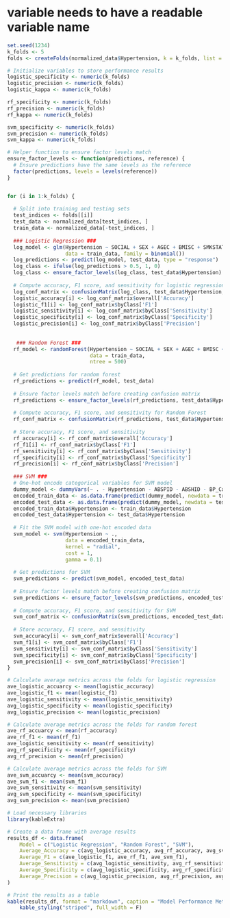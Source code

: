 # variable needs to have a readable variable name

```r
set.seed(1234)
k_folds <- 5
folds <- createFolds(normalized_data$Hypertension, k = k_folds, list = TRUE, returnTrain = FALSE)

# Initialize variables to store performance results
logistic_specificity <- numeric(k_folds)
logistic_precision <- numeric(k_folds)
logistic_kappa <- numeric(k_folds)

rf_specificity <- numeric(k_folds)
rf_precision <- numeric(k_folds)
rf_kappa <- numeric(k_folds)

svm_specificity <- numeric(k_folds)
svm_precision <- numeric(k_folds)
svm_kappa <- numeric(k_folds)

# Helper function to ensure factor levels match
ensure_factor_levels <- function(predictions, reference) {
  # Ensure predictions have the same levels as the reference
  factor(predictions, levels = levels(reference))
}


for (i in 1:k_folds) {
  
  # Split into training and testing sets
  test_indices <- folds[[i]]
  test_data <- normalized_data[test_indices, ]
  train_data <- normalized_data[-test_indices, ]
  
  ### Logistic Regression ###
  log_model <- glm(Hypertension ~ SOCIAL + SEX + AGEC + BMISC + SMKSTAT + ALCPER + FIBRPER + CHOPER + Identity + PS_Ratio, 
                   data = train_data, family = binomial())
  log_predictions <- predict(log_model, test_data, type = "response")
  log_class <- ifelse(log_predictions > 0.5, 1, 0)
  log_class <- ensure_factor_levels(log_class, test_data$Hypertension)
  
  # Compute accuracy, F1 score, and sensitivity for logistic regression
  log_conf_matrix <- confusionMatrix(log_class, test_data$Hypertension, positive = "1")
  logistic_accuracy[i] <- log_conf_matrix$overall['Accuracy']
  logistic_f1[i] <- log_conf_matrix$byClass['F1']
  logistic_sensitivity[i] <- log_conf_matrix$byClass['Sensitivity']
  logistic_specificity[i] <- log_conf_matrix$byClass['Specificity']
  logistic_precision[i] <- log_conf_matrix$byClass['Precision']
  
  
   ### Random Forest ###
  rf_model <- randomForest(Hypertension ~ SOCIAL + SEX + AGEC + BMISC + SMKSTAT + ALCPER + FIBRPER + CHOPER + Identity + PS_Ratio,
                           data = train_data, 
                           ntree = 500)
  
  # Get predictions for random forest
  rf_predictions <- predict(rf_model, test_data)
  
  # Ensure factor levels match before creating confusion matrix
  rf_predictions <- ensure_factor_levels(rf_predictions, test_data$Hypertension)
  
  # Compute accuracy, F1 score, and sensitivity for Random Forest
  rf_conf_matrix <- confusionMatrix(rf_predictions, test_data$Hypertension, positive = "1")
  
  # Store accuracy, F1 score, and sensitivity
  rf_accuracy[i] <- rf_conf_matrix$overall['Accuracy']
  rf_f1[i] <- rf_conf_matrix$byClass['F1']
  rf_sensitivity[i] <- rf_conf_matrix$byClass['Sensitivity']
  rf_specificity[i] <- rf_conf_matrix$byClass['Specificity']
  rf_precision[i] <- rf_conf_matrix$byClass['Precision']
  
  ### SVM ###
  # One-hot encode categorical variables for SVM model
  dummy_model <- dummyVars(~ . - Hypertension - ABSPID - ABSHID - BP_Category - SYSTOL - DIASTOL, data = train_data)
  encoded_train_data <- as.data.frame(predict(dummy_model, newdata = train_data))
  encoded_test_data <- as.data.frame(predict(dummy_model, newdata = test_data))
  encoded_train_data$Hypertension <- train_data$Hypertension
  encoded_test_data$Hypertension <- test_data$Hypertension
  
  # Fit the SVM model with one-hot encoded data
  svm_model <- svm(Hypertension ~ ., 
                   data = encoded_train_data, 
                   kernel = "radial",  
                   cost = 1,  
                   gamma = 0.1)
  
  # Get predictions for SVM
  svm_predictions <- predict(svm_model, encoded_test_data)
  
  # Ensure factor levels match before creating confusion matrix
  svm_predictions <- ensure_factor_levels(svm_predictions, encoded_test_data$Hypertension)
  
  # Compute accuracy, F1 score, and sensitivity for SVM
  svm_conf_matrix <- confusionMatrix(svm_predictions, encoded_test_data$Hypertension, positive = "1")
  
  # Store accuracy, F1 score, and sensitivity
  svm_accuracy[i] <- svm_conf_matrix$overall['Accuracy']
  svm_f1[i] <- svm_conf_matrix$byClass['F1']
  svm_sensitivity[i] <- svm_conf_matrix$byClass['Sensitivity']
  svm_specificity[i] <- svm_conf_matrix$byClass['Specificity']
  svm_precision[i] <- svm_conf_matrix$byClass['Precision']
}

# Calculate average metrics across the folds for logistic regression
ave_logistic_accuarcy <- mean(logistic_accuracy)
ave_logistic_f1 <- mean(logistic_f1)
ave_logistic_sensitivity <- mean(logistic_sensitivity)
avg_logistic_specificity <- mean(logistic_specificity)
avg_logistic_precision <- mean(logistic_precision)

# Calculate average metrics across the folds for random forest
ave_rf_accuarcy <- mean(rf_accuracy)
ave_rf_f1 <- mean(rf_f1)
ave_logistic_sensitivity <- mean(rf_sensitivity)
avg_rf_specificity <- mean(rf_specificity)
avg_rf_precision <- mean(rf_precision)

# Calculate average metrics across the folds for SVM
ave_svm_accuarcy <- mean(svm_accuracy)
ave_svm_f1 <- mean(svm_f1)
ave_svm_sensitivity <- mean(svm_sensitivity)
avg_svm_specificity <- mean(svm_specificity)
avg_svm_precision <- mean(svm_precision)
```

```r
# Load necessary libraries
library(kableExtra)

# Create a data frame with average results
results_df <- data.frame(
    Model = c("Logistic Regression", "Random Forest", "SVM"),
    Average_Accuracy = c(avg_logistic_accuracy, avg_rf_accuracy, avg_svm_accuracy),
    Average_F1 = c(ave_logistic_f1, ave_rf_f1, ave_svm_f1),
    Average_Sensitivity = c(avg_logistic_sensitivity, avg_rf_sensitivity, avg_svm_sensitivity),
    Average_Specificity = c(avg_logistic_specificity, avg_rf_specificity, avg_svm_specificity),
    Average_Precision = c(avg_logistic_precision, avg_rf_precision, avg_svm_precision)
)

# Print the results as a table
kable(results_df, format = "markdown", caption = "Model Performance Metrics") %>%
    kable_styling("striped", full_width = F)

```
